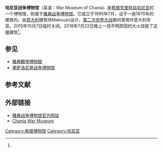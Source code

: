 '''哈尼亚战争博物馆'''（英语：War Museum of Chania）是[[希腊|希腊]][[克里特岛|克里特岛]][[哈尼亚|哈尼亚]]的一个博物馆，附属于[[雅典战争博物馆|雅典战争博物馆]]。它成立于1995年7月，设于一座1870年的建筑内，由[[意大利|意大利]]建筑师Makouzo设计，[[第二次世界大战|第二次世界大战]]期间曾用作意大利军营。2015年10月7日临时关闭。2018年7月22日晚上一场不明原因的大火烧毁了这幢建筑<ref name="fire"/>。

== 参见 ==
* [[雅典戰爭博物館|雅典戰爭博物館]]
* [[塞萨洛尼基战争博物馆|塞萨洛尼基战争博物馆]]

== 参考文献 ==
{{Reflist|30em|refs=
<ref name="fire">{{cite web | url = https://www.kathimerini.gr/976316/gallery/epikairothta/ellada/fwtia-sto-polemiko-moyseio-twn-xaniwn-fwtografies | title = Φωτιά στο Πολεμικό Μουσείο των Χανίων (φωτογραφίες) | language = el | publisher = kathimerini.gr | date = 2018-07-22 | accessdate = 2019-08-30 | archive-date = 2019-08-30 | archive-url = https://web.archive.org/web/20190830091529/https://www.kathimerini.gr/976316/gallery/epikairothta/ellada/fwtia-sto-polemiko-moyseio-twn-xaniwn-fwtografies | dead-url = no }}</ref>
}}

== 外部链接 ==
* [https://web.archive.org/web/20190830091542/http://warmuseum.gr/en 雅典战争博物馆官方网站] {{en}} {{el}}
* [http://www.crete-kreta.com/chania-war-museum Chania War Museum]{{Wayback|url=http://www.crete-kreta.com/chania-war-museum |date=20181007012830 }} {{en}}

{{coord|35|30|40.73|N|24|1|30.55|E|region:GR|display=title}}
[[Category:希腊博物馆|Category:希腊博物馆]]
[[Category:哈尼亚|Category:哈尼亚]]